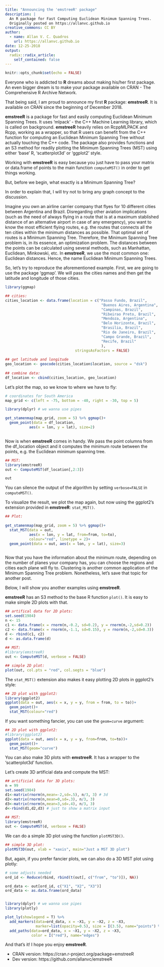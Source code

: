 ```yaml
---
title: "Announcing the 'emstreeR' package"
description: |
  An R package for Fast Computing Euclidean Minimum Spanning Trees.
  Originally posted on https://allanvc.github.io
creative_commons: CC BY
author:
  - name: Allan V. C. Quadros
    url: https://allanvc.github.io
date: 12-25-2018
output:
  radix::radix_article:
    self_contained: false
---
```


```r
knitr::opts_chunk$set(echo = FALSE)
```

Everyone who is addicted to **R** dreams about making his/her first package. An even bigger dream is to make your package available on CRAN - The Comprehensive R Archive Network.

That being said, I am proud to announce my first **R** package: **emstreeR**. It is available on CRAN since the beginning of December 2018.

**emstreeR** is a package for fast and easily computing Euclidean Minimum Spanning Trees. It uses 'mlpack' - the C++ Machine Learning library, which is called on background. **emstreeR** heavily relies on RcppMLPACK and Rcpp, working as a wrapper, so that R users can benefit from the C++ function for computing an Euclidean Minimum Spanning Tree without actually touching the C++ code. The package also provides functions and an S3 method for readily plotting the Minimum Spanning Trees (MST) using either 'base' R, 'scatterplot3d' or 'ggplot2' style.

Working with **emstreeR** is easy because you just have to pass your matrix or data.frame of points to the main function `computeMST()` in order to get things working.

But, before we begin, what exactly is a Minimum Spanning Tree?

In order to explain that, I will try not to bring any graph concept to the discussion.

Imagine you own an airline carrier company that flyes for 10 different cities between Argentina and Brazil. Disregarding other aviation implications (such as the need of always flying in a route that is at a maximum stablished distance of an alternative airport in case of any emergency), you want to know the most efficient flying routes, e.g. the routes that connects all the ten cities within the minimum distances as possible. That optimal set of routes is a Minimum Spanning Tree. Therefore, the Minimum Spanning Tree problem is, in its essence, an optimization problem. The distances between the points can be calculated using several methods, such as Manhattan, Euclidean, Minkowski, etc. In **emstreeR**, we use the most common one: Euclidean distances. Hence, the name Euclidean Minimum Spanning Trees.

So, let's try to reproduce the aforementioned example. First, we are going to use the package 'ggmap'. We will pass the cities names and then get the latitude and longitude of those cities.

```r
library(ggmap)

## cities:
cities_location <- data.frame(location = c("Passo Fundo, Brazil", 
                                            "Buenos Aires, Argentina",
                                            "Campinas, Brazil",
                                            "Ribeirao Preto, Brazil",
                                            "Mendoza, Argentina",
                                            "Belo Horizonte, Brazil",
                                            "Brasilia, Brazil",
                                            "Rio de Janeiro, Brazil",
                                            "Campo Grande, Brazil",
                                            "Recife, Brazil"
                                            ), 
                                stringsAsFactors = FALSE)
    
## get latitude and longitude
geo_location <- geocode(cities_location$location, source = "dsk")
    
## combine data:
df_location <- cbind(cities_location, geo_location)
```

Let's plot the map, so we know to where we have to fly:

```r
# coordinates for South America
map_grid <- c(left = -75, bottom = -40, right = -30, top = 5) 

library(dplyr) # we wanna use pipes

get_stamenmap(map_grid, zoom = 5) %>% ggmap()+
  geom_point(data = df_location,
           aes(x = lon, y = lat), size=2)
  
```


Now is when **emstreeR** comes in handy. We pass the point columns from the df_location object and it computes the minimum route between the points, e.g. the Euclidean minimum spanning tree.


```r
## MST:
library(emstreeR)
out <- ComputeMST(df_location[,2:3])

out
```

You can silence the output of the algorithm by setting `verbose=FALSE` in `computeMST()`.

To visualize the result, we plot the map again, but now using the ggplot2's extension provided in **emstreeR**: `stat_MST()`.

```r
## Plot:
    
get_stamenmap(map_grid, zoom = 5) %>% ggmap()+
  stat_MST(data = out,
           aes(x = lon, y = lat, from=from, to=to), 
           colour="red", linetype = 2)+
  geom_point(data = out, aes(x = lon, y = lat), size=3)
  
```

Now that you have the information about the minimum route, depending on the number of planes your company has, you can choose the regions and cities each plane will fly to. Clustering is another common application of the Minimum Spanning Tree problem. Nonetheless, let's save that topic for another post.

Below, I will show you another examples using **emstreeR**.

**emstreeR** has an S3 method to the base R function `plot()`. It is easy to make simple 2D plots with that.

```r
## artifical data for 2D plots:
set.seed(1984)
n <- 15
c1 <- data.frame(x = rnorm(n,-0.2, sd=0.2), y = rnorm(n,-2,sd=0.2))
c2 <- data.frame(x = rnorm(n,-1.1, sd=0.15), y = rnorm(n,-2,sd=0.3)) 
d <- rbind(c1, c2)
d <- as.data.frame(d)
  
## MST:
#library(emstreeR)
out <- ComputeMST(d, verbose = FALSE)  
```

```r
## simple 2D plot:
plot(out, col.pts = "red", col.segts = "blue")
```

The `stat_MST()` extension also makes it easy plotting 2D plots in ggplot2's style:

```r
## 2D plot with ggplot2:
library(ggplot2)
ggplot(data = out, aes(x = x, y = y, from = from, to = to))+ 
  geom_point()+ 
  stat_MST(colour="red")
```

If you want something fancier, you can use the `geom=curve` argument:

```r
## 2D plot with ggplot2:
#library(ggplot2)
ggplot(data = out, aes(x = x, y = y, from=from, to=to))+ 
  geom_point()+ 
  stat_MST(geom="curve")
```

You can also make 3D plots with **emstreeR**. It has a wrapper to the 'scatterplot3d' function.

Let's create 3D artificial data and compute the MST:

```r
## artificial data for 3D plots:
n = 99
set.seed(1984)
d1<-matrix(rnorm(n,mean=-2,sd=.5), n/3, 3) # 3d
d2<-matrix(rnorm(n,mean=0,sd=.3), n/3, 3)
d3<-matrix(rnorm(n,mean=3,sd=.4), n/3, 3)
d<-rbind(d1,d2,d3) # just to show a matrix input
  
## MST:
library(emstreeR)
out <- ComputeMST(d, verbose = FALSE)
```

We can do a simple 3D plot using the function `plotMST3D()`.

```r
## simple 3D plot:
plotMST3D(out, xlab = "xaxis", main="Just a MST 3D plot")
```

But, again, if you prefer fancier plots, we can also do a 3D MST plot using plotly:

```r

# some adjusts needed
ord_id <- Reduce(rbind, rbind(t(out[, c("from", "to")]), NA))

ord_data <- out[ord_id, c("X1", "X2", "X3")]
ord_data <- as.data.frame(ord_data)


library(dplyr) # we wanna use pipes
library(plotly)

plot_ly(showlegend = T) %>%
  add_markers(data=ord_data, x = ~X1, y = ~X2, z = ~X3, 
              marker=list(opacity=0.5), size = I(3.5), name="points") %>%
  add_paths(data=ord_data, x = ~X1, y = ~X2, z = ~X3, 
            color = I("red"), name="edges")
```


And that's it! I hope you enjoy **emstreeR**.

* CRAN version: https://cran.r-project.org/package=emstreeR
* Dev version: https://github.com/allanvc/emstreeR

